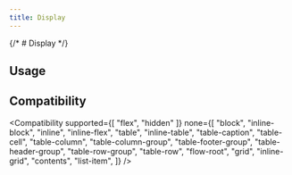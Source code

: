 ```yaml
---
title: Display
---
```



{/* # Display */}

## Usage

<Usage href="display" />

## Compatibility

<Compatibility
supported={[ "flex", "hidden" ]}
none={[
"block",
"inline-block",
"inline",
"inline-flex",
"table",
"inline-table",
"table-caption",
"table-cell",
"table-column",
"table-column-group",
"table-footer-group",
"table-header-group",
"table-row-group",
"table-row",
"flow-root",
"grid",
"inline-grid",
"contents",
"list-item",
]}
/>
